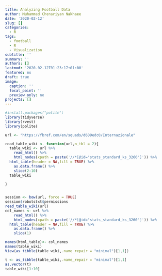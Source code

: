 ```yaml
---
title: Analyzing Football Data
author: Muhammad Chenariyan Nakhaee
date: '2020-02-12'
slug: []
categories:
  - R
tags:
  - football
  - R
  - Visualization
subtitle: ''
summary: ''
authors: []
lastmod: '2020-02-12T01:23:17+01:00'
featured: no
draft: true
image:
  caption: ''
  focal_point: ''
  preview_only: no
projects: []
---
```



```r
#install.packages("polite")
library(tidyverse)
library(rvest)
library(polite)
```
```r
url <- "https://fbref.com/en/squads/d609edc0/Internazionale"

read_table_wiki <- function(url,n_tbl = 2){
  table_wiki <- url %>%
    read_html() %>%
    html_nodes(xpath = paste('//*[@id="stats_standard_ks_3260"]')) %>%
  html_table(header = NA,fill = TRUE) %>% 
    as.data.frame() %>% 
    slice(2:10)
  table_wiki
  
}


session <- bow(url, force = TRUE)
session$robotstxt$permissions
read_table_wiki(url)
col_names <- url %>%
    read_html() %>%
    html_nodes(xpath = paste('//*[@id="stats_standard_ks_3260"]')) %>%
  html_table(header = NA,fill = TRUE) %>% 
    as.data.frame() %>% 
    slice(1) 

names(html_table)<- col_names
names(table_wiki)
View(as_tibble(table_wiki,.name_repair = "minimal")[1,1])

t <- as_tibble(table_wiki,.name_repair = "minimal")[1,1]
as.vector(t)
table_wiki[1:10]
```


